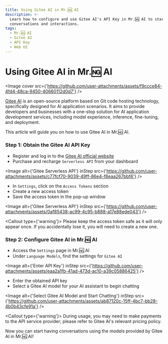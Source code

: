```yaml
---
title: Using Gitee AI in Mr.🆖 AI
description: >-
  Learn how to configure and use Gitee AI's API Key in Mr.🆖 AI to start
  conversations and interactions.
tags:
  - Mr.🆖 AI
  - Gitee AI
  - API Key
  - Web UI
---
```


# Using Gitee AI in Mr.🆖 AI

<Image
  cover
  src={'https://github.com/user-attachments/assets/f9ccce84-4fd4-48ca-9450-40660112d0d7'}
/>

[Gitee AI](https://ai.gitee.com/) is an open-source platform based on Git code hosting technology, specifically designed for AI application scenarios. It aims to provide developers and businesses with a one-stop solution for AI application development services, including model experience, inference, fine-tuning, and deployment.

This article will guide you on how to use Gitee AI in Mr.🆖 AI.

<Steps>

### Step 1: Obtain the Gitee AI API Key

- Register and log in to the [Gitee AI official website](https://ai.gitee.com/)
- Purchase and recharge `Serverless API` from your dashboard

<Image
  alt={'Gitee Serverless API'}
  inStep
  src={'https://github.com/user-attachments/assets/c77fcf70-9039-49ff-86e4-f8eaa267bbf6'}
/>

- In `Settings`, click on the `Access Tokens` section
- Create a new access token
- Save the access token in the pop-up window

<Image
  alt={'Gitee Serverless API'}
  inStep
  src={'https://github.com/user-attachments/assets/0af85438-ac99-4c95-b888-a17e88ede043'}
/>

<Callout type={'warning'}>
  Please keep the access token safe as it will only appear once. If you accidentally lose it, you
  will need to create a new one.
</Callout>

### Step 2: Configure Gitee AI in Mr.🆖 AI

- Access the `Settings` page in Mr.🆖 AI
- Under `Language Models`, find the settings for `Gitee AI`

<Image
  alt={'Enter API Key'}
  inStep
  src={'https://github.com/user-attachments/assets/eaa2a1fb-41ad-473d-ac10-a39c05886425'}
/>

- Enter the obtained API key
- Select a Gitee AI model for your AI assistant to begin chatting

<Image
  alt={'Select Gitee AI Model and Start Chatting'}
  inStep
  src={'https://github.com/user-attachments/assets/ab87120c-15ff-4bc7-bb28-4b0b43cfe91a'}
/>

<Callout type={'warning'}>
  During usage, you may need to make payments to the API service provider; please refer to Gitee
  AI's relevant pricing policy.
</Callout>

</Steps>

Now you can start having conversations using the models provided by Gitee AI in Mr.🆖 AI!
